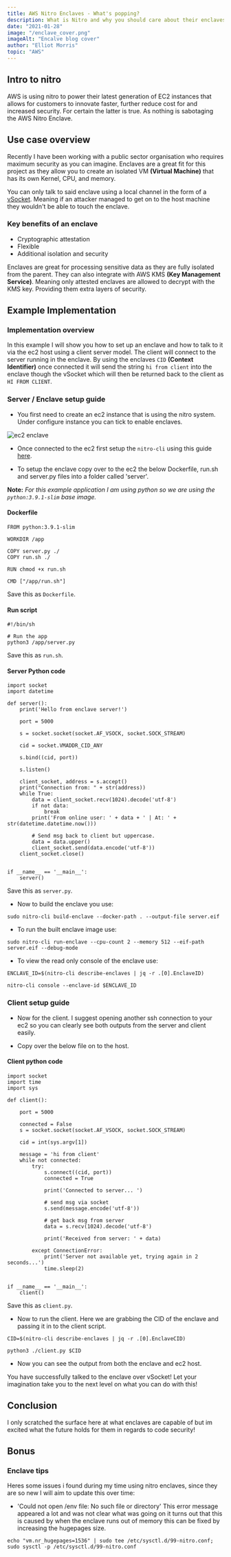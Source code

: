 ```yaml
---
title: AWS Nitro Enclaves - What's popping?
description: What is Nitro and why you should care about their enclaves.
date: "2021-01-28"
image: "/enclave_cover.png"
imageAlt: "Encalve blog cover"
author: "Elliot Morris"
topic: "AWS"
---
```


## Intro to nitro

AWS is using nitro to power their latest generation of EC2 instances that allows for customers to innovate faster, further reduce cost for and increased security. For certain the latter is true. As nothing is sabotaging the AWS Nitro Enclave.

## Use case overview

Recently I have been working with a public sector organisation who requires maximum security as you can imagine. Enclaves are a great fit for this project as they allow you to create an isolated VM **(Virtual Machine)** that has its own Kernel, CPU, and memory.

You can only talk to said enclave using a local channel in the form of a [vSocket](https://vdc-repo.vmware.com/vmwb-repository/dcr-public/c509579b-fc98-4ec2-bf0c-cadaebc51017/f572d815-0e80-4448-a354-dff39a1d545e/doc/vsockAbout.3.2.html). Meaning if an attacker managed to get on to the host machine they wouldn't be able to touch the enclave.

### Key benefits of an enclave

- Cryptographic attestation
- Flexible
- Additional isolation and security

Enclaves are great for processing sensitive data as they are fully isolated from the parent. They can also integrate with AWS KMS **(Key Management Service)**. Meaning only attested enclaves are allowed to decrypt with the KMS key. Providing them extra layers of security.

## Example Implementation

### Implementation overview

In this example I will show you how to set up an enclave and how to talk to it via the ec2 host using a client server model. The client will connect to the server running in the enclave. By using the enclaves `CID` **(Context Identifier)** once connected it will send the string `hi from client` into the enclave though the vSocket which will then be returned back to the client as `HI FROM CLIENT`.

### Server / Enclave setup guide

- You first need to create an ec2 instance that is using the nitro system. Under configure instance you can tick to enable enclaves.

![ec2 enclave](/ec2_enclave.PNG)

- Once connected to the ec2 first setup the `nitro-cli` using this guide [here](https://docs.aws.amazon.com/enclaves/latest/user/nitro-enclave-cli-install.html).

- To setup the enclave copy over to the ec2 the below Dockerfile, run.sh and server.py files into a folder called 'server'.

**Note:** _For this example application I am using python so we are using the `python:3.9.1-slim` base image._

#### Dockerfile

```
FROM python:3.9.1-slim

WORKDIR /app

COPY server.py ./
COPY run.sh ./

RUN chmod +x run.sh

CMD ["/app/run.sh"]
```

Save this as `Dockerfile`.

#### Run script

```
#!/bin/sh

# Run the app
python3 /app/server.py
```

Save this as `run.sh`.

#### Server Python code

```
import socket
import datetime

def server():
    print('Hello from enclave server!')

    port = 5000

    s = socket.socket(socket.AF_VSOCK, socket.SOCK_STREAM)

    cid = socket.VMADDR_CID_ANY

    s.bind((cid, port))

    s.listen()

    client_socket, address = s.accept()
    print("Connection from: " + str(address))
    while True:
        data = client_socket.recv(1024).decode('utf-8')
        if not data:
            break
        print('From online user: ' + data + ' | At: ' + str(datetime.datetime.now()))

        # Send msg back to client but uppercase.
        data = data.upper()
        client_socket.send(data.encode('utf-8'))
    client_socket.close()


if __name__ == '__main__':
    server()
```

Save this as `server.py`.

- Now to build the enclave you use:

```
sudo nitro-cli build-enclave --docker-path . --output-file server.eif
```

- To run the built enclave image use:

```
sudo nitro-cli run-enclave --cpu-count 2 --memory 512 --eif-path server.eif --debug-mode
```

- To view the read only console of the enclave use:

```
ENCLAVE_ID=$(nitro-cli describe-enclaves | jq -r .[0].EnclaveID)

nitro-cli console --enclave-id $ENCLAVE_ID
```

### Client setup guide

- Now for the client. I suggest opening another ssh connection to your ec2 so you can clearly see both outputs from the server and client easily.

- Copy over the below file on to the host.

#### Client python code

```
import socket
import time
import sys

def client():

    port = 5000

    connected = False
    s = socket.socket(socket.AF_VSOCK, socket.SOCK_STREAM)

    cid = int(sys.argv[1])

    message = 'hi from client'
    while not connected:
        try:
            s.connect((cid, port))
            connected = True

            print('Connected to server... ')

            # send msg via socket
            s.send(message.encode('utf-8'))

            # get back msg from server
            data = s.recv(1024).decode('utf-8')

            print('Received from server: ' + data)

        except ConnectionError:
            print('Server not available yet, trying again in 2 seconds...')
            time.sleep(2)


if __name__ == '__main__':
    client()
```

Save this as `client.py`.

- Now to run the client. Here we are grabbing the CID of the enclave and passing it in to the client script.

```
CID=$(nitro-cli describe-enclaves | jq -r .[0].EnclaveCID)

python3 ./client.py $CID
```

- Now you can see the output from both the enclave and ec2 host.

You have successfully talked to the enclave over vSocket! Let your imagination take you to the next level on what you can do with this!

## Conclusion

I only scratched the surface here at what enclaves are capable of but im excited what the future holds for them in regards to code security!

## Bonus

### Enclave tips

Heres some issues i found during my time using nitro enclaves, since they are so new I will aim to update this over time:

- 'Could not open /env file: No such file or directory'
  This error message appeared a lot and was not clear what was going on it turns out that this is caused by when the enclave runs out of memory this can be fixed by increasing the hugepages size.

```
echo "vm.nr_hugepages=1536" | sudo tee /etc/sysctl.d/99-nitro.conf; sudo sysctl -p /etc/sysctl.d/99-nitro.conf
```
